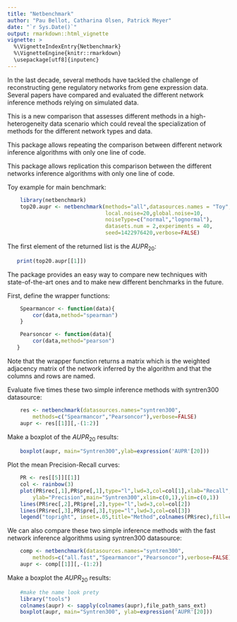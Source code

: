 ```yaml
---
title: "Netbenchmark"
author: "Pau Bellot, Catharina Olsen, Patrick Meyer"
date: "`r Sys.Date()`"
output: rmarkdown::html_vignette
vignette: >
  %\VignetteIndexEntry{Netbenchmark}
  %\VignetteEngine{knitr::rmarkdown}
  \usepackage[utf8]{inputenc}
---
```


In the last decade, several methods have tackled the challenge of 
reconstructing gene regulatory networks from gene expression data. 
Several papers have compared and evaluated the different network 
inference methods relying on simulated data.

This is a new comparison that assesses different methods in a 
high-heterogeneity data scenario which could reveal the specialization 
of methods for the different network types and data.

This package allows repeating the comparison between different network
inference algorithms with only one line of code.

This package allows replication this comparison between the different 
networks inference algorithms with only one line of code. 

Toy example for main benchmark:
```r
    library(netbenchmark)
    top20.aupr <- netbenchmark(methods="all",datasources.names = "Toy",
                               local.noise=20,global.noise=10,
                               noiseType=c("normal","lognormal"),
                               datasets.num = 2,experiments = 40,
                               seed=1422976420,verbose=FALSE)

```
The first element of the returned list is the $AUPR_{20}$:
```r
   print(top20.aupr[[1]])
```

The package provides an easy way to compare new techniques with  
state-of-the-art ones and to make new different benchmarks in the future.

First, define the wrapper functions:
```r
    Spearmancor <- function(data){
        cor(data,method="spearman")
    }

    Pearsoncor <- function(data){
        cor(data,method="pearson")
   }
```

Note that the wrapper function returns a matrix which is the weighted 
adjacency matrix of the network inferred by the algorithm and that the
columns and rows are named.

Evaluate five times these two simple inference methods with syntren300 
datasource:
```r
    res <- netbenchmark(datasources.names="syntren300",
        methods=c("Spearmancor","Pearsoncor"),verbose=FALSE)
    aupr <- res[[1]][,-(1:2)]
```
Make a boxplot of the $AUPR_{20}$ results:
```r
    boxplot(aupr, main="Syntren300",ylab=expression('AUPR'[20]))
```

Plot the mean Precision-Recall curves:
```r
    PR <- res[[5]][[1]]
    col <- rainbow(3)
    plot(PR$rec[,1],PR$pre[,1],type="l",lwd=3,col=col[1],xlab="Recall",
        ylab="Precision",main="Syntren300",xlim=c(0,1),ylim=c(0,1))
    lines(PR$rec[,2],PR$pre[,2],type="l",lwd=3,col=col[2])
    lines(PR$rec[,3],PR$pre[,3],type="l",lwd=3,col=col[3])
    legend("topright", inset=.05,title="Method",colnames(PR$rec),fill=col)
```

We can also compare these two simple inference methods with the fast network 
inference algorithms using syntren300 datasource:
```r
    comp <- netbenchmark(datasources.names="syntren300",
        methods=c("all.fast","Spearmancor","Pearsoncor"),verbose=FALSE)
    aupr <- comp[[1]][,-(1:2)]
```

Make a boxplot the $AUPR_{20}$ results:
```r
    #make the name look prety
    library("tools")
    colnames(aupr) <- sapply(colnames(aupr),file_path_sans_ext)
    boxplot(aupr, main="Syntren300", ylab=expression('AUPR'[20]))
```